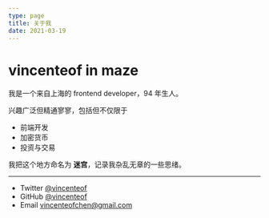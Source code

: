 ```yaml
---
type: page
title: 关于我
date: 2021-03-19
---
```


# vincenteof in maze

我是一个来自上海的 frontend developer，94 年生人。

兴趣广泛但精通寥寥，包括但不仅限于

- 前端开发
- 加密货币
- 投资与交易

我把这个地方命名为 **迷宫**，记录我杂乱无章的一些思绪。

---

- Twitter [@vincenteof](https://twitter.com/vincenteof)
- GitHub [@vincenteof](https://github.com/vincenteof)
- Email vincenteofchen@gmail.com
